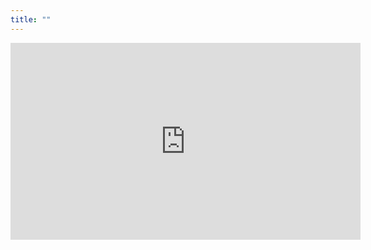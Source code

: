```yaml
---
title: ""
---
```


<iframe width="560" height="315" src="https://youtu.be/c2ObWvVlsYQ" frameborder="0" gesture="media" allow="encrypted-media" allowfullscreen></iframe>
